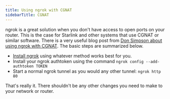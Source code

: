 ```yaml
---
title: Using ngrok with CGNAT
sidebarTitle: CGNAT
---
```

ngrok is a great solution when you don't have access to open ports on your router. This is the case for Starlink and other systems that use CGNAT or similar software. There is a very useful blog post from [Don Simpson about using ngrok with CGNAT](https://www.donaldsimpson.co.uk/using-ngrok-to-work-around-carrier-grade-nat-cgnat). The basic steps are summarized below.

- [Install ngrok](https://download.ngrok.com) using whatever method works best for you.
- Install your ngrok authtoken using the command `ngrok config --add-authtoken TOKEN`
- Start a normal ngrok tunnel as you would any other tunnel: `ngrok http 80`

That's really it. There shouldn't be any other changes you need to make to your network or router.
